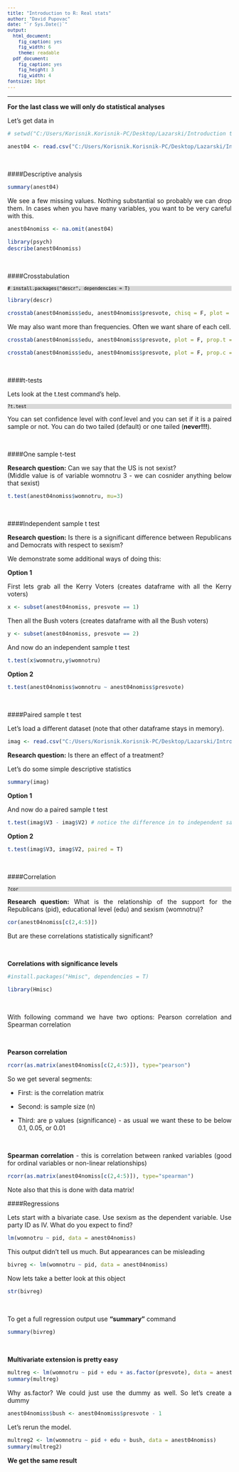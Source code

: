 ---
title: "Introduction to R: Real stats"
author: "David Pupovac"
date: "`r Sys.Date()`"
output:
  html_document:
    fig_caption: yes
    fig_width: 6
    theme: readable
  pdf_document:
    fig_caption: yes
    fig_height: 3
    fig_width: 4
fontsize: 10pt
---
  
<style type="text/css">
  
  body, td {
    font-size: 14px;
    text-align: justify;
  }
code.r{
  font-size: 12px;
}
pre{
  background-color: #FFFFFF;
    font-size: 12px;
}
pre:not([class]) {
  background-color: #D8D8D8;
    color: black;
}
h1 {
  font-size: 28px;
  text-align: center;
}
h2 {
  font-size: 24px;
  text-align: left;
}
h3 {
  font-size: 20px;
  text-align: left;
  margin: 2em 0 1.5em 0;
}
h4 {
  font-size: 18px;
  text-align: center;
  margin: 0em 0 1em 0;
}
</style>
--- 

**For the last class we will only do statistical analyses**

Let's get data in

```{R}
# setwd("C:/Users/Korisnik.Korisnik-PC/Desktop/Lazarski/Introduction to R/sixth_class_data)
```

```{R}
anest04 <- read.csv("C:/Users/Korisnik.Korisnik-PC/Desktop/Lazarski/Introduction to R/sixth_class_data/a02anes2004trimmed.csv")
```

<br>

####Descriptive analysis

```{R}
summary(anest04)
```

We see a few missing values.  Nothing substantial so probably we can drop them. In cases when you have many variables, you want to be very careful with this.

```{R}
anest04nomiss <- na.omit(anest04)

library(psych)
describe(anest04nomiss)
```

<br>

####Crosstabulation

```{}
# install.packages("descr", dependencies = T)
```

```{R}
library(descr)

crosstab(anest04nomiss$edu, anest04nomiss$presvote, chisq = F, plot = F)
```

We may also want more than frequencies.  Often we want share of each cell.

```{R}
crosstab(anest04nomiss$edu, anest04nomiss$presvote, plot = F, prop.t = T)

crosstab(anest04nomiss$edu, anest04nomiss$presvote, plot = F, prop.c = T)
```

<br>

####t-tests

Lets look at the t.test command's help.

```{}
?t.test
```

You can set confidence level with conf.level and you can set if it is a paired sample or not. You can do two tailed (default) or one tailed (**never!!!**).

<br>

####One sample t-test

**Research question:** Can we say that the US is not sexist?  
(Middle value is of variable womnotru  3 - we can cosnider anything below that sexist)

```{R}
t.test(anest04nomiss$womnotru, mu=3)
```

<br>

####Independent sample t test

**Research question:** Is there is a significant difference between Republicans and Democrats with respect to sexism?

We demonstrate some additional ways of doing this:

**Option  1**

First lets grab all the Kerry Voters  (creates dataframe with all the Kerry voters)
```{R}
x <- subset(anest04nomiss, presvote == 1)
```

Then all the Bush voters  (creates dataframe with all the Bush voters)
```{R}
y <- subset(anest04nomiss, presvote == 2)
```

And now do an independent sample t test
```{R}
t.test(x$womnotru,y$womnotru)
```

**Option 2**

```{R}
t.test(anest04nomiss$womnotru ~ anest04nomiss$presvote)
```

<br>

####Paired sample t test

Let's load a different dataset (note that other dataframe stays in memory).


```{R}
imag <- read.csv("C:/Users/Korisnik.Korisnik-PC/Desktop/Lazarski/Introduction to R/sixth_class_data/imaginationtherapy.csv", header = F)
```

**Research question:** Is there an effect of a treatment?

Let's do some simple descriptive statistics

```{R}
summary(imag)

```

**Option  1**

And now do a paired sample t test
```{R}
t.test(imag$V3 - imag$V2) # notice the difference in to independent samaple t test ( ~ vs. -)
```

**Option  2**

```{R}
t.test(imag$V3, imag$V2, paired = T)
```

<br>

####Correlation
```{}
?cor
```

**Research question:** What is the relationship of the support for the Republicans (pid), educational level (edu) and sexism (womnotru)?

```{R}
cor(anest04nomiss[c(2,4:5)])
```

But are these correlations statistically significant?

<br>

**Correlations with significance levels**

```{R}
#install.packages("Hmisc", dependencies = T)

library(Hmisc)
```

<br>

With following command we have two options: Pearson correlation and Spearman correlation

<br>

**Pearson correlation**

```{R}
rcorr(as.matrix(anest04nomiss[c(2,4:5)]), type="pearson") 
```

So we get  several segments:

-	First: is the correlation matrix

-	Second: is sample size (n)

-	Third: are p values (significance) - as usual we want these to be  below 0.1, 0.05, or 0.01

<br>

**Spearman correlation** - this is correlation between ranked variables (good for ordinal variables or non-linear relationships)

```{R}
rcorr(as.matrix(anest04nomiss[c(2,4:5)]), type="spearman")
```

Note also that this is done with data matrix!



####Regressions

Lets start with a bivariate case.
Use sexism as the dependent variable.  Use party ID as IV.
What do you expect to find?

```{R}
lm(womnotru ~ pid, data = anest04nomiss)
```


This output didn't tell us much. But appearances can be misleading


```{R}
bivreg <- lm(womnotru ~ pid, data = anest04nomiss)
```

Now lets take a better look at this object

```{R}
str(bivreg)
```


<br>

To get a full regression output use **"summary"** command

```{R}
summary(bivreg)
```


<br>

**Multivariate extension is pretty easy**


```{R}
multreg <- lm(womnotru ~ pid + edu + as.factor(presvote), data = anest04nomiss)
summary(multreg)
```

Why as.factor?  We could just use the dummy as well. So let's create a dummy

```{R}
anest04nomiss$bush <- anest04nomiss$presvote - 1
```

Let's rerun the model.

```{R}
multreg2 <- lm(womnotru ~ pid + edu + bush, data = anest04nomiss)
summary(multreg2)
```

**We get the same result**